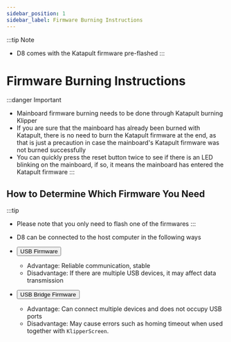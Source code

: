 ```yaml
---
sidebar_position: 1
sidebar_label: Firmware Burning Instructions
---
```



:::tip Note
* D8 comes with the Katapult firmware pre-flashed
:::

# Firmware Burning Instructions

:::danger Important
* Mainboard firmware burning needs to be done through Katapult burning Klipper
* If you are sure that the mainboard has already been burned with Katapult, there is no need to burn the Katapult firmware at the end, as that is just a precaution in case the mainboard's Katapult firmware was not burned successfully
* You can quickly press the reset button twice to see if there is an LED blinking on the mainboard, if so, it means the mainboard has entered the Katapult firmware
:::

## How to Determine Which Firmware You Need

:::tip
* Please note that you only need to flash one of the firmwares
:::

* D8 can be connected to the host computer in the following ways
* <Button variant="contained" disableElevation component="a" rel="noopener" href="./usb">USB Firmware</Button>
    * Advantage: Reliable communication, stable
    * Disadvantage: If there are multiple USB devices, it may affect data transmission
* <Button variant="contained" disableElevation component="a" rel="noopener" href="./can">USB Bridge Firmware</Button>
    * Advantage: Can connect multiple devices and does not occupy USB ports
    * Disadvantage: May cause errors such as homing timeout when used together with `KlipperScreen`.
